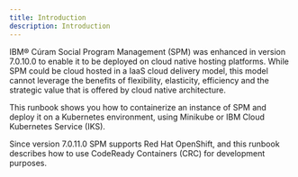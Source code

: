 ```yaml
---
title: Introduction
description: Introduction
---
```


IBM® Cúram Social Program Management (SPM) was enhanced in version 7.0.10.0 to enable it to be deployed on cloud native hosting platforms.
While SPM could be cloud hosted in a IaaS cloud delivery model, this model cannot leverage the benefits of flexibility, elasticity, efficiency
and the strategic value that is offered by cloud native architecture.

This runbook shows you how to containerize an instance of SPM and deploy it on a Kubernetes environment, using Minikube or IBM Cloud Kubernetes
Service (IKS).

Since version 7.0.11.0 SPM supports Red Hat OpenShift, and this runbook describes how to use CodeReady Containers (CRC) for development purposes.
